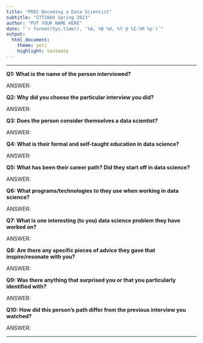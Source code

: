 ```yaml
---
title: "PR02 Becoming a Data Scientist"
subtitle: "STT2860 Spring 2023"
author: "PUT YOUR NAME HERE"
date: "`r format(Sys.time(), '%A, %B %d, %Y @ %I:%M %p')`"
output: 
  html_document: 
    theme: yeti
    highlight: textmate
---
```

<hr>

**Q1: What is the name of the person interviewed?**

ANSWER:

**Q2: Why did you choose the particular interview you did?**

ANSWER:

**Q3: Does the person consider themselves a data scientist?**

ANSWER:

**Q4: What is their formal and self-taught education in data science?**

ANSWER:

**Q5: What has been their career path? Did they start off in data science?**

ANSWER:

**Q6: What programs/technologies to they use when working in data science?**

ANSWER:

**Q7: What is one interesting (to you) data science problem they have worked on?**

ANSWER:

**Q8: Are there any specific pieces of advice they gave that inspire/resonate with you?**

ANSWER:

**Q9: Was there anything that surprised you or that you particularly identified with?**

ANSWER:

**Q10: How did this person's path differ from the previous interview you watched?**

ANSWER:

<hr>

